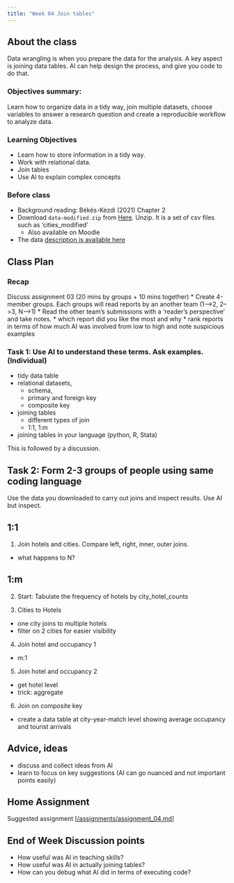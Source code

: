 ```yaml
---
title: "Week 04 Join tables"
---
```


## About the class
Data wrangling is when you prepare the data for the analysis. A key aspect is joining data tables. AI can help design the process, and give you code to do that. 

### Objectives summary: 
Learn how to organize data in a tidy way, join multiple datasets,  choose variables to answer a research question and create a reproducible workflow to analyze data.

### Learning Objectives

* Learn how to store information in a tidy way.
* Work with relational data.
* Join tables
* Use AI to explain complex concepts

### Before class 
* Background reading: Békés-Kézdi (2021) Chapter 2
* Download `data-modified.zip` from [Here](/data/austria-hotels).  Unzip. It is a set of csv files such as 'cities_modified'
  * Also available on Moodle
* The data [description is available here](/data/austria-hotels/hotel-data-readme.md)
 

## Class Plan

### Recap

Discuss assignment 03 (20 mins by groups + 10 mins together)
* Create 4-member groups. Each groups will read reports by an another team (1-->2, 2-->3, N-->1)
* Read the other team's submissions with a 'reader's perspective' and take notes. 
 * which report did you like the most and why
 * rank reports in terms of how much AI was involved from low to high and note suspicious examples 


### Task 1: Use AI to understand these terms. Ask examples. (Individual)

* tidy data table
* relational datasets,
  * schema,
  * primary and foreign key
  * composite key
* joining tables
  * different types of join
  * 1:1, 1:m
* joining tables in your language (python, R, Stata)

This is followed by a discussion.

## Task 2: Form 2-3 groups of people using same coding language

Use the data you downloaded to carry out joins and inspect results. Use AI but inspect. 

## 1:1

1. Join hotels and cities. Compare left, right, inner, outer joins. 
  *  what happens to N?

## 1:m

2. Start: Tabulate the frequency of hotels by city_hotel_counts

3. Cities to Hotels
  * one city joins to multiple hotels
  * filter on 2 cities for easier visibility

4. Join hotel and occupancy 1
  * m:1

5. Join hotel and occupancy  2
  * get hotel level
  * trick: aggregate 

6. Join on composite key

* create a data table at city-year-match level showing average occupancy and tourist arrivals

## Advice, ideas

* discuss and collect ideas from  AI
* learn to focus on key suggestions (AI can go nuanced and not important points easily)

## Home Assignment

Suggested assignment [[/assignments/assignment_04.md](/assignments/assignment_04.md)]

## End of Week Discussion points

* How useful was AI in teaching skills?
* How useful was AI in actually joining tables?
* How can you debug what AI did in terms of executing code?